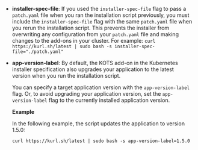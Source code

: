 * **installer-spec-file**: If you used the `installer-spec-file` flag to pass a `patch.yaml` file when you ran the installation script previously, you must include the `installer-spec-file` flag with the same `patch.yaml` file when you rerun the installation script. This prevents the installer from overwriting any configuration from your `patch.yaml` file and making changes to the add-ons in your cluster. For example: `curl https://kurl.sh/latest | sudo bash -s installer-spec-file="./patch.yaml"`

* **app-version-label**: By default, the KOTS add-on in the Kubernetes installer specification also upgrades your application to the latest version when you run the installation script.

   You can specify a target application version with the `app-version-label` flag. Or, to avoid upgrading your application version, set the `app-version-label` flag to the currently installed application version.

   **Example**

   In the following example, the script updates the application to version 1.5.0:

   ```
   curl https://kurl.sh/latest | sudo bash -s app-version-label=1.5.0
   ```
